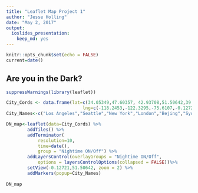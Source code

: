 ---
title: "Leaflet Map Project 1"
author: "Jesse Holling"
date: "May 2, 2017"
output: 
  ioslides_presentation: 
    keep_md: yes
---

```{r setup, include=FALSE}
knitr::opts_chunk$set(echo = FALSE)
current=date()
```
## Are you in the Dark? 

```{r, echo = FALSE,fig.cap=date()}
suppressWarnings(library(leaflet))

City_Cords <- data.frame(lat=c(34.05349,47.60357, 42.93708,51.50642,39.90657,-33.8696,35.685),
                             lng=c(-118.2453,-122.3295,-75.6107,-0.12721,116.3876,151.207,139.7513889 ))
City_Names<-c("Los Angeles","Seattle","New York","London","Bejing","Sydney","Tokyo")

DN_map<-leaflet(data=City_Cords) %>% 
        addTiles() %>%
        addTerminator(
            resolution=10,
            time=date(),
            group = "Nightime ON/Off") %>%
        addLayersControl(overlayGroups = "Nightime ON/Off",
            options = layersControlOptions(collapsed = FALSE))%>%
        setView(-0.12721,51.50642, zoom = 2) %>%
        addMarkers(popup=City_Names)
        
DN_map            
                                
```
